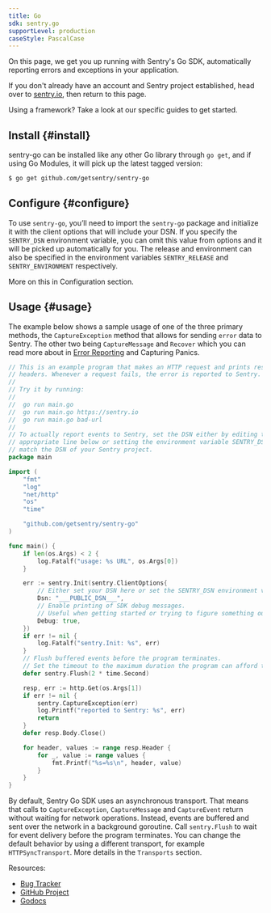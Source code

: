 ```yaml
---
title: Go
sdk: sentry.go
supportLevel: production
caseStyle: PascalCase
---
```


On this page, we get you up running with Sentry's Go SDK, automatically reporting errors and exceptions in your application.

<Note><markdown>

If you don't already have an account and Sentry project established, head over to [sentry.io](https://sentry.io/signup/), then return to this page.

</markdown></Note>

Using a framework? Take a look at our specific guides to get started.

<GuideGrid platform="go" />

## Install {#install}

sentry-go can be installed like any other Go library through `go get`, and if using Go Modules, it will pick up the latest tagged version:

```bash
$ go get github.com/getsentry/sentry-go
```

## Configure {#configure}

To use `sentry-go`, you’ll need to import the `sentry-go` package and initialize it with the client options that will include your DSN. If you specify the `SENTRY_DSN` environment variable, you can omit this value from options and it will be picked up automatically for you. The release and environment can also be specified in the environment variables `SENTRY_RELEASE` and `SENTRY_ENVIRONMENT` respectively.

More on this in <Link to="/platforms/go/config/">Configuration</Link> section.

## Usage {#usage}

The example below shows a sample usage of one of the three primary methods, the `CaptureException` method that allows for sending `error` data to Sentry.
The other two being `CaptureMessage` and `Recover` which you can read more about in [Error Reporting](/error-reporting/quickstart/?platform=) and <Link to="/platforms/go/panics/">Capturing Panics</Link>.

```go
// This is an example program that makes an HTTP request and prints response
// headers. Whenever a request fails, the error is reported to Sentry.
//
// Try it by running:
//
// 	go run main.go
// 	go run main.go https://sentry.io
// 	go run main.go bad-url
//
// To actually report events to Sentry, set the DSN either by editing the
// appropriate line below or setting the environment variable SENTRY_DSN to
// match the DSN of your Sentry project.
package main

import (
	"fmt"
	"log"
	"net/http"
	"os"
	"time"

	"github.com/getsentry/sentry-go"
)

func main() {
	if len(os.Args) < 2 {
		log.Fatalf("usage: %s URL", os.Args[0])
	}

	err := sentry.Init(sentry.ClientOptions{
		// Either set your DSN here or set the SENTRY_DSN environment variable.
		Dsn: "___PUBLIC_DSN___",
		// Enable printing of SDK debug messages.
		// Useful when getting started or trying to figure something out.
		Debug: true,
	})
	if err != nil {
		log.Fatalf("sentry.Init: %s", err)
	}
	// Flush buffered events before the program terminates.
	// Set the timeout to the maximum duration the program can afford to wait.
	defer sentry.Flush(2 * time.Second)

	resp, err := http.Get(os.Args[1])
	if err != nil {
		sentry.CaptureException(err)
		log.Printf("reported to Sentry: %s", err)
		return
	}
	defer resp.Body.Close()

	for header, values := range resp.Header {
		for _, value := range values {
			fmt.Printf("%s=%s\n", header, value)
		}
	}
}
```

<Alert level="info" title="Awaiting Event Delivery"><markdown>

By default, Sentry Go SDK uses an asynchronous transport. That means that
calls to `CaptureException`, `CaptureMessage` and `CaptureEvent` return
without waiting for network operations. Instead, events are buffered and sent
over the network in a background goroutine. Call `sentry.Flush` to wait for
event delivery before the program terminates. You can change the default
behavior by using a different transport, for example `HTTPSyncTransport`. More
details in the `Transports` section.

</markdown></Alert>

Resources:

- [Bug Tracker](https://github.com/getsentry/sentry-go/issues)
- [GitHub Project](https://github.com/getsentry/sentry-go)
- [Godocs](https://godoc.org/github.com/getsentry/sentry-go)
